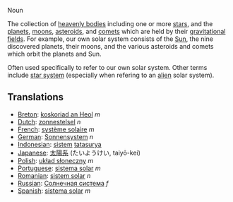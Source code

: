 Noun

The collection of [[heavenly bodies]] including one or more [[star]]s, and the [[planet]]s, [[moon]]s, [[asteroid]]s, and [[comet]]s which are held by their [[gravitational fields]].  For example, our own solar system consists of the [[Sun]], the nine discovered planets, their moons, and the various asteroids and comets which orbit the planets and Sun.

Often used specifically to refer to our own solar system.  Other terms include [[star system]] (especially when refering to an [[alien]] solar system).

== Translations ==
*[[Breton]]: [[koskoriad an Heol]] ''m''
*[[Dutch]]: [[zonnestelsel]] ''n''
*[[French]]: [[système solaire]] ''m''
*[[German]]: [[Sonnensystem]] ''n''
*[[Indonesian]]: [[sistem]] [[tatasurya]]
*[[Japanese]]: [[太陽系]] (たいようけい, taiyō-kei)
*[[Polish]]: [[układ słoneczny]] ''m''
*[[Portuguese]]: [[sistema solar]] ''m''
*[[Romanian]]: [[sistem solar]] ''n''
*[[Russian]]: [[Солнечная система]] ''f''
*[[Spanish]]: [[sistema solar]] ''m''